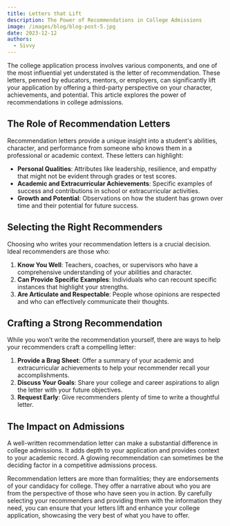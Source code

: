 ```yaml
---
title: Letters that Lift
description: The Power of Recommendations in College Admissions
image: /images/blog/blog-post-5.jpg
date: 2023-12-12
authors:
  - Sivvy
---
```


The college application process involves various components, and one of the most influential yet understated is the letter of recommendation. These letters, penned by educators, mentors, or employers, can significantly lift your application by offering a third-party perspective on your character, achievements, and potential. This article explores the power of recommendations in college admissions.

## The Role of Recommendation Letters

Recommendation letters provide a unique insight into a student's abilities, character, and performance from someone who knows them in a professional or academic context. These letters can highlight:

- **Personal Qualities**: Attributes like leadership, resilience, and empathy that might not be evident through grades or test scores.
- **Academic and Extracurricular Achievements**: Specific examples of success and contributions in school or extracurricular activities.
- **Growth and Potential**: Observations on how the student has grown over time and their potential for future success.

## Selecting the Right Recommenders

Choosing who writes your recommendation letters is a crucial decision. Ideal recommenders are those who:

1. **Know You Well**: Teachers, coaches, or supervisors who have a comprehensive understanding of your abilities and character.
2. **Can Provide Specific Examples**: Individuals who can recount specific instances that highlight your strengths.
3. **Are Articulate and Respectable**: People whose opinions are respected and who can effectively communicate their thoughts.

## Crafting a Strong Recommendation

While you won’t write the recommendation yourself, there are ways to help your recommenders craft a compelling letter:

1. **Provide a Brag Sheet**: Offer a summary of your academic and extracurricular achievements to help your recommender recall your accomplishments.
2. **Discuss Your Goals**: Share your college and career aspirations to align the letter with your future objectives.
3. **Request Early**: Give recommenders plenty of time to write a thoughtful letter.

## The Impact on Admissions

A well-written recommendation letter can make a substantial difference in college admissions. It adds depth to your application and provides context to your academic record. A glowing recommendation can sometimes be the deciding factor in a competitive admissions process.

Recommendation letters are more than formalities; they are endorsements of your candidacy for college. They offer a narrative about who you are from the perspective of those who have seen you in action. By carefully selecting your recommenders and providing them with the information they need, you can ensure that your letters lift and enhance your college application, showcasing the very best of what you have to offer.

